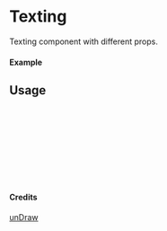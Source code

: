 
<Meta of={Texting} title="unDraw/Texting" />

# Texting

Texting component with different props.

#### Example

<Canvas of={Texting.Primary} />

## Usage

```ts
import { Texting } from "yadl-ui";

const Example = () => {
  return (
      <Texting />
  );
};

export default Example;
```

#### Credits
[unDraw](https://undraw.co/illustrations)
